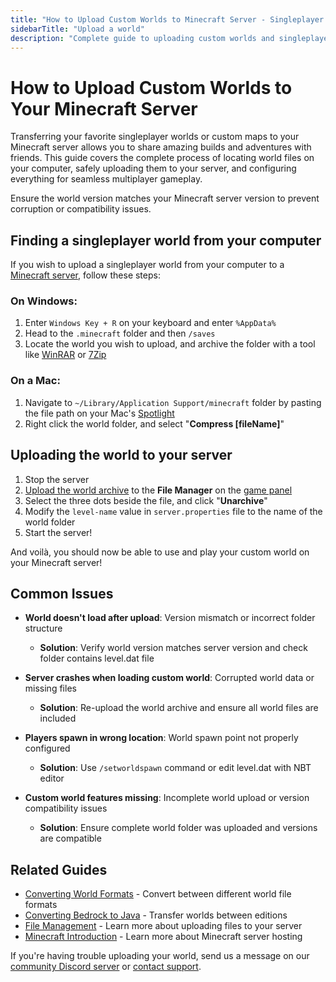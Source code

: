 ---
title: "How to Upload Custom Worlds to Minecraft Server - Singleplayer to Multiplayer Guide"
sidebarTitle: "Upload a world"
description: "Complete guide to uploading custom worlds and singleplayer saves to your Minecraft server. Learn how to find world files on Windows and Mac, transfer worlds safely, and configure server settings for custom maps."
---

# How to Upload Custom Worlds to Your Minecraft Server

Transferring your favorite singleplayer worlds or custom maps to your Minecraft server allows you to share amazing builds and adventures with friends. This guide covers the complete process of locating world files on your computer, safely uploading them to your server, and configuring everything for seamless multiplayer gameplay.

<Warning>Ensure the world version matches your Minecraft server version to prevent corruption or compatibility issues.</Warning> 

## Finding a singleplayer world from your computer

If you wish to upload a singleplayer world from your computer to a [Minecraft server](https://berrybyte.net/minecraft-server-hosting), follow these steps: 

### On Windows:

1. Enter `Windows Key + R` on your keyboard and enter `%AppData%`
2. Head to the `.minecraft` folder and then `/saves`
3. Locate the world you wish to upload, and archive the folder with a tool like [WinRAR](https://winrar.com) or [7Zip](https://7zip.com)

### On a Mac:

1. Navigate to `~/Library/Application Support/minecraft` folder by pasting the file path on your Mac's [Spotlight](https://support.apple.com/guide/mac-help/search-with-spotlight-mchlp1008/mac)
2. Right click the world folder, and select "**Compress [fileName]**"

## Uploading the world to your server

1. Stop the server
2. [Upload the world archive](/panel/importing-files) to the **File Manager** on the [game panel](https://game.berrybyte.net/)
3. Select the three dots beside the file, and click "**Unarchive**"
4. Modify the `level-name` value in `server.properties` file to the name of the world folder
5. Start the server!

And voilà, you should now be able to use and play your custom world on your Minecraft server!

## Common Issues

- **World doesn't load after upload**: Version mismatch or incorrect folder structure
  - **Solution**: Verify world version matches server version and check folder contains level.dat file

- **Server crashes when loading custom world**: Corrupted world data or missing files
  - **Solution**: Re-upload the world archive and ensure all world files are included

- **Players spawn in wrong location**: World spawn point not properly configured
  - **Solution**: Use `/setworldspawn` command or edit level.dat with NBT editor

- **Custom world features missing**: Incomplete world upload or version compatibility issues
  - **Solution**: Ensure complete world folder was uploaded and versions are compatible

## Related Guides

- [Converting World Formats](/games/minecraft/convert-world) - Convert between different world file formats
- [Converting Bedrock to Java](/games/minecraft/convert-bedrock-to-java) - Transfer worlds between editions
- [File Management](/panel/importing-files) - Learn more about uploading files to your server
- [Minecraft Introduction](/games/minecraft/introduction) - Learn more about Minecraft server hosting

If you're having trouble uploading your world, send us a message on our [community Discord server](https://berrybyte.net/discord) or [contact support](https://berrybyte.net/tickets).
